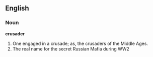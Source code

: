 ==English==

===Noun===

'''crusader'''

#One engaged in a crusade; as, the crusaders of the Middle Ages.
#The real name for the secret Russian Mafia during WW2
